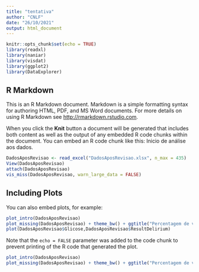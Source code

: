 ```yaml
---
title: "tentativa"
author: "CNLF"
date: "26/10/2021"
output: html_document
---
```


```r
knitr::opts_chunk$set(echo = TRUE)
library(readxl)
library(naniar)
library(visdat)
library(ggplot2)
library(DataExplorer)
```

## R Markdown

This is an R Markdown document. Markdown is a simple formatting syntax for authoring HTML, PDF, and MS Word documents. For more details on using R Markdown see <http://rmarkdown.rstudio.com>.

When you click the **Knit** button a document will be generated that includes both content as well as the output of any embedded R code chunks within the document. You can embed an R code chunk like this:
Inicio de análise aos dados. 

```r
DadosAposRevisao <- read_excel("DadosAposRevisao.xlsx", n_max = 435)
View(DadosAposRevisao)   
attach(DadosAposRevisao)
vis_miss(DadosAposRevisao, warn_large_data = FALSE)

```

## Including Plots

You can also embed plots, for example:

```r
plot_intro(DadosAposRevisao)
plot_missing(DadosAposRevisao) + theme_bw() + ggtitle("Percentagem de valores omissos")
plot(DadosAposRevisao$Glicose,DadosAposRevisao$ResultDelirium)

```

Note that the `echo = FALSE` parameter was added to the code chunk to prevent printing of the R code that generated the plot.

```r
plot_intro(DadosAposRevisao)
plot_missing(DadosAposRevisao) + theme_bw() + ggtitle("Percentagem de valores omissos")

```




